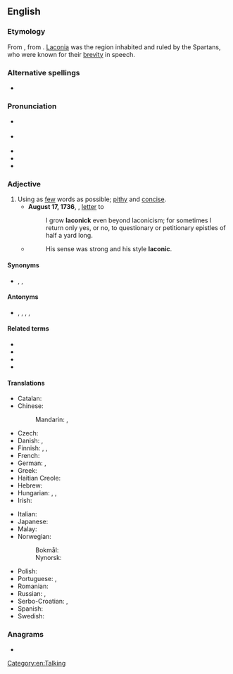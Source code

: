 ==English==
{{was wotd|2007|March|31}}

===Etymology===
{{wikipedia|Laconic phrase}}
{{wikiquote|Laconic phrases}}
{{wikidata|Q577034|Laconic phrases}}
From {{der|en|la|Lacōnicus||Spartan}}, from {{der|en|grc|Λακωνικός||Laconian}}. [[Laconia]] was the region inhabited and ruled by the Spartans, who were known for their [[brevity]] in speech.

===Alternative spellings===
* {{l|en|laconick}} {{i|obsolete}} 
===Pronunciation===
* {{a|RP}} {{IPA|en|/ləˈkɒnɪk/}}
* {{a|GenAm}} {{IPA|en|/ləˈkɑnɪk/}}
* {{audio|en|en-us-laconic.ogg|Audio (US)}}
* {{audio|en|en-au-laconic.ogg|Audio (AU)}}
* {{rhymes|en|ɒnɪk}}

===Adjective===
{{en-adj}}

# Using as [[few]] words as possible; [[pithy]] and [[concise]].
#* '''August 17, 1736''', {{w|Alexander Pope}}, [[s:The Works of the Rev. Jonathan Swift/Volume 14/Letter: Pope to Swift - 28|letter]] to {{w|Jonathan Swift}}
#*: I grow '''laconick''' even beyond laconicism; for sometimes I return only yes, or no, to questionary or petitionary epistles of half a yard long.
#* {{rfdatek|en|Welwood}}
#*: His sense was strong and his style '''laconic'''.

====Synonyms====
* {{l|en|concise}}, {{l|en|pithy}}, {{l|en|terse}}

====Antonyms====
* {{l|en|bombastic}}, {{l|en|long-winded}}, {{l|en|verbose}}, {{l|en|loquacious}}, {{l|en|prolix}}

====Related terms====
* {{l|en|laconical}}
* {{l|en|laconically}}
* {{l|en|laconism}}
* {{l|en|spartan}}

====Translations====
{{trans-top|using as few words as possible}}
* Catalan: {{t|ca|lacònic}}
* Chinese:
*: Mandarin: {{t+|cmn|簡潔|sc=Hani}}, {{t+|cmn|简洁|tr=jiǎnjié|sc=Hani}}
* Czech: {{t+|cs|lakonický}}
* Danish: {{t+|da|lakonisk}}, {{t|da|kortfattet}}
* Finnish: {{t+|fi|lakoninen}}, {{t|fi|lyhytsanainen}}, {{t|fi|niukkasanainen}}
* French: {{t+|fr|laconique}}
* German: {{t+|de|lakonisch}}, {{t+|de|wortkarg}}
* Greek: {{t+|el|λακωνικός}}
* Haitian Creole: {{t|ht|lakonik}}
* Hebrew: {{t+|he|לקוני|tr=lakoni}}
* Hungarian: {{t+|hu|lakonikus}}, {{t+|hu|szűkszavú}}, {{t+|hu|szófukar}}
* Irish: {{t|ga|gearr-abartha}}
{{trans-mid}}
* Italian: {{t+|it|laconico|m}}
* Japanese: {{t+|ja|簡潔|tr=かんけつ, kanketsu}}
* Malay: {{t|ms|ringkas}}
* Norwegian:
*: Bokmål: {{t|nb|lakonisk}}
*: Nynorsk: {{t|nn|lakonisk}}
* Polish: {{t+|pl|lakoniczny}}
* Portuguese: {{t+|pt|lacónico}} {{q|Portugal}}, {{t+|pt|lacônico}} {{q|Brazil}}
* Romanian: {{t+|ro|laconic}}
* Russian: {{t+|ru|лакони́чный}}, {{t+|ru|немногосло́вный}}
* Serbo-Croatian: {{t+|sh|làkōnskī}}, {{t|sh|lakòničan}}
* Spanish: {{t+|es|lacónico}}
* Swedish: {{t+|sv|lakonisk}}
{{trans-bottom}}

===Anagrams===
* {{anagrams|en|a=accilno|calcino|calocin|cloacin|colanic|conical}}

[[Category:en:Talking]]